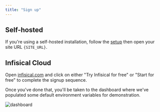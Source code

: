 ```yaml
---
title: "Sign up"
---
```


## Self-hosted

If you're using a self-hosted installation, follow the [setup](/self-hosting/overview) then open your site URL `{SITE_URL}`.

## Infisical Cloud

Open [infisical.com](https://infisical.com/) and click on either "Try Infisical for free" or "Start for free" to complete the signup sequence.

Once you've done that, you'll be taken to the dashboard where we've populated some default environment variables for demonstration.

![dashboard](../../images/dashboard.png)
